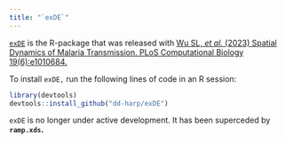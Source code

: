 ```yaml
---
title: "`exDE`"
---
```


[`exDE`](https://dd-harp.github.io/exDE/) is the R-package that was released with [Wu SL, *et al.* (2023) Spatial Dynamics of Malaria Transmission. PLoS Computational Biology 19(6):e1010684.](https://journals.plos.org/ploscompbiol/article?id=10.1371/journal.pcbi.1010684)

To install `exDE,` run the following lines of code in an R session:
 
```r
library(devtools)
devtools::install_github("dd-harp/exDE")
```

`exDE` is no longer under active development. It has been superceded by **`ramp.xds`.**


